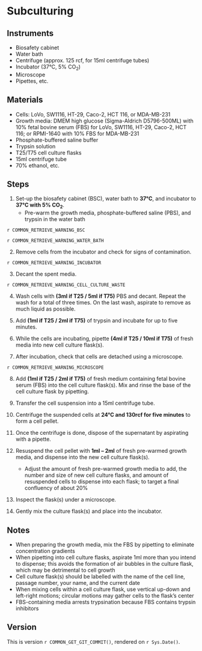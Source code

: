 # Subculturing

## Instruments

- Biosafety cabinet
- Water bath
- Centrifuge (approx. 125 rcf, for 15ml centrifuge tubes)
- Incubator (37°C, 5% CO~2~)
- Microscope
- Pipettes, etc.

## Materials

- Cells: LoVo, SW1116, HT-29, Caco-2, HCT 116, or MDA-MB-231
- Growth media: DMEM high glucose (Sigma-Aldrich D5796-500ML) with 10% fetal bovine serum (FBS) for LoVo, SW1116, HT-29, Caco-2, HCT 116; or RPMI-1640 with 10% FBS for MDA-MB-231
- Phosphate-buffered saline buffer
- Trypsin solution
- T25/T75 cell culture flasks
- 15ml centrifuge tube
- 70% ethanol, etc.

## Steps

1. Set-up the biosafety cabinet (BSC), water bath to **37°C**, and incubator to **37°C with 5% CO~2~**.
    - Pre-warm the growth media, phosphate-buffered saline (PBS), and trypsin in the water bath

::: {.rmdwarning}

`r COMMON_RETRIEVE_WARNING_BSC`

`r COMMON_RETRIEVE_WARNING_WATER_BATH`

:::

2. Remove cells from the incubator and check for signs of contamination.

::: {.rmdwarning}

`r COMMON_RETRIEVE_WARNING_INCUBATOR`

:::

3. Decant the spent media.

::: {.rmdwarning}

`r COMMON_RETRIEVE_WARNING_CELL_CULTURE_WASTE`

:::

4. Wash cells with **(3ml if T25 / 5ml if T75)** PBS and decant.
   Repeat the wash for a total of three times.
   On the last wash, aspirate to remove as much liquid as possible.

5. Add **(1ml if T25 / 2ml if T75)** of trypsin and incubate for up to five minutes.
    
6. While the cells are incubating, pipette **(4ml if T25 / 10ml if T75)** of fresh media into new cell culture flask(s).

7. After incubation, check that cells are detached using a microscope.

::: {.rmdwarning}

`r COMMON_RETRIEVE_WARNING_MICROSCOPE`

:::

8. Add **(1ml if T25 / 2ml if T75)** of fresh medium containing fetal bovine serum (FBS) into the cell culture flask(s).
   Mix and rinse the base of the cell culture flask by pipetting.

9. Transfer the cell suspension into a 15ml centrifuge tube.

10. Centrifuge the suspended cells at **24°C and 130rcf for five minutes** to form a cell pellet.

11. Once the centrifuge is done, dispose of the supernatant by aspirating with a pipette.

12. Resuspend the cell pellet with **1ml – 2ml** of fresh pre-warmed growth media, and dispense into the new cell culture flask(s).
    - Adjust the amount of fresh pre-warmed growth media to add, the number and size of new cell culture flasks, and amount of resuspended cells to dispense into each flask; to target a final confluency of about 20%

13. Inspect the flask(s) under a microscope.

14. Gently mix the culture flask(s) and place into the incubator.

## Notes

- When preparing the growth media, mix the FBS by pipetting to eliminate concentration gradients
- When pipetting into cell culture flasks, aspirate 1ml more than you intend to dispense; this avoids the formation of air bubbles in the culture flask, which may be detrimental to cell growth
- Cell culture flask(s) should be labelled with the name of the cell line, passage number, your name, and the current date
- When mixing cells within a cell culture flask, use vertical up-down and left-right motions; circular motions may gather cells to the flask's center
- FBS-containing media arrests trypsination because FBS contains trypsin inhibitors

## Version

This is version ``r COMMON_GET_GIT_COMMIT()``, rendered on `r Sys.Date()`.
